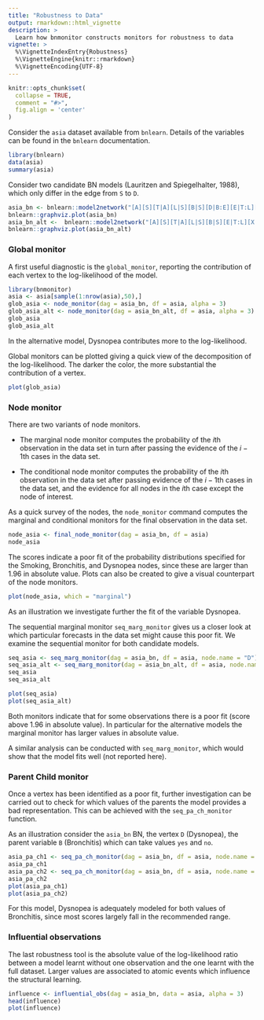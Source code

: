 ```yaml
---
title: "Robustness to Data"
output: rmarkdown::html_vignette
description: >
  Learn how bnmonitor constructs monitors for robustness to data
vignette: >
  %\VignetteIndexEntry{Robustness}
  %\VignetteEngine{knitr::rmarkdown}
  %\VignetteEncoding{UTF-8}
---
```


```r
knitr::opts_chunk$set(
  collapse = TRUE,
  comment = "#>",
  fig.align = 'center'
)
```


Consider the `asia` dataset available from `bnlearn`. Details of the variables can be found in the `bnlearn` documentation.

``` r
library(bnlearn)
data(asia)
summary(asia)
```

Consider two candidate BN models (Lauritzen and Spiegelhalter, 1988), which only differ in the edge from `S` to `D`.
``` r
asia_bn <- bnlearn::model2network("[A][S][T|A][L|S][B|S][D|B:E][E|T:L][X|E]")
bnlearn::graphviz.plot(asia_bn) 
asia_bn_alt <-  bnlearn::model2network("[A][S][T|A][L|S][B|S][E|T:L][X|E][D|B:E:S]")
bnlearn::graphviz.plot(asia_bn_alt) 
```

### Global monitor

<!-- The global monitor is equivalent to the Bayes Factor and offers a good assessment of the model as a whole.  -->
<!-- It is primarily useful for differentiating between candidate models as the global monitor pinpoints the nodes with different contributions for two candidate models. -->
<!-- We can assess the log likelihood contribution from each of the nodes and determine which nodes contribute the most to the global monitor. -->
<!-- global.monitor.graph provides a quick visual for the entire network.  -->
<!-- The darker the color, the more substantial the contribution of that node to the log likelihood. -->

<!-- The global monitor assesses the probability of observing the data given the model and as such does not particularly fit the prequential view.  -->
<!-- However, it is a quick and useful first diagnostic assessment. -->

A first useful diagnostic is the `global_monitor`, reporting the contribution of each vertex to the log-likelihood of the model.

``` r
library(bnmonitor)
asia <- asia[sample(1:nrow(asia),50),]
glob_asia <- node_monitor(dag = asia_bn, df = asia, alpha = 3)
glob_asia_alt <- node_monitor(dag = asia_bn_alt, df = asia, alpha = 3)
glob_asia
glob_asia_alt
```

In the alternative model, Dysnopea contributes more to the log-likelihood. 

Global monitors can be plotted giving a quick view of the decomposition of the log-likelihood. The darker the color, the more substantial the contribution of a vertex.

```r
plot(glob_asia)
```

### Node monitor 

There are two variants of node monitors.

  - The marginal node monitor computes the probability of the $i$th observation in the data set in turn after passing the evidence of the $i-1$th cases in the data set.
  
  - The conditional node monitor computes the probability of the $i$th observation in the data set after passing evidence of the $i-1$th cases in the data set, and the evidence for all nodes in the $i$th case except the node of interest.

As a quick survey of the nodes, the `node_monitor` command computes the marginal and conditional monitors for the final observation in the data set. 

``` r
node_asia <- final_node_monitor(dag = asia_bn, df = asia)
node_asia
```

The scores indicate a poor fit of the probability distributions specified for the Smoking, Bronchitis, and Dysnopea nodes, since these are larger than 1.96 in absolute value. Plots can also be created to give a visual counterpart of the node monitors.

```r
plot(node_asia, which = "marginal")
```

<!-- The modeller may decide which of these distributions is of the most interest.  -->
<!-- For the purposes of this vignette, we assume that we would like to check the forecasts for Dysnopea.  -->

As an illustration we investigate further the fit of the variable Dysnopea.

The sequential marginal monitor `seq_marg_monitor` gives us a closer look at which particular forecasts in the data set might cause this poor fit. We examine the sequential monitor for both candidate models.


``` r
seq_asia <- seq_marg_monitor(dag = asia_bn, df = asia, node.name = "D")
seq_asia_alt <- seq_marg_monitor(dag = asia_bn_alt, df = asia, node.name = "D")
seq_asia
seq_asia_alt
```


```r
plot(seq_asia)
plot(seq_asia_alt)
```

Both monitors indicate that for some observations there is a poor fit (score above 1.96 in absolute value). In particular for the alternative models the marginal monitor has larger values in absolute value. 

A similar analysis can be conducted with `seq_marg_monitor`, which would show that the model fits well (not reported here).


### Parent Child monitor 

Once a vertex has been identified as a poor fit, further investigation can be carried out to check for which values of the parents the model provides a bad representation. This can be achieved with the `seq_pa_ch_monitor` function.

As an illustration consider the `asia_bn` BN, the vertex `D` (Dysnopea), the parent variable `B` (Bronchitis) which can take values `yes` and `no`.

``` r
asia_pa_ch1 <- seq_pa_ch_monitor(dag = asia_bn, df = asia, node.name = "D", pa.names =  "B", pa.val =  "yes", alpha = 3)
asia_pa_ch1
asia_pa_ch2 <- seq_pa_ch_monitor(dag = asia_bn, df = asia, node.name = "D", pa.names = "B", pa.val = "no", alpha = 3)
asia_pa_ch2
plot(asia_pa_ch1)
plot(asia_pa_ch2)
```

For this model, Dysnopea is adequately modeled for both values of Bronchitis, since most scores largely fall in the recommended range.

### Influential observations

The last robustness tool is the absolute value of the log-likelihood ratio between a model learnt without one observation and the one learnt with the full dataset. Larger values are associated to atomic events which influence the structural learning. 


```r
influence <- influential_obs(dag = asia_bn, data = asia, alpha = 3)
head(influence)
plot(influence)
```
